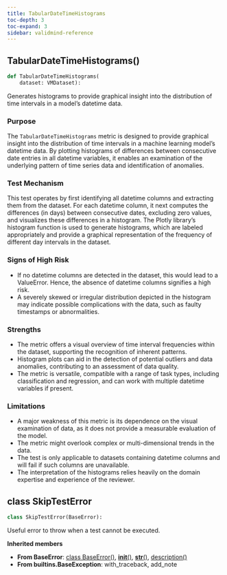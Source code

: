 ```yaml
---
title: TabularDateTimeHistograms
toc-depth: 3
toc-expand: 3
sidebar: validmind-reference
---
```


## TabularDateTimeHistograms[()]{.muted}

```python
def TabularDateTimeHistograms(
    dataset: VMDataset):
```

Generates histograms to provide graphical insight into the distribution of time intervals in a model's datetime data.

### Purpose

The `TabularDateTimeHistograms` metric is designed to provide graphical insight into the distribution of time intervals in a machine learning model's datetime data. By plotting histograms of differences between consecutive date entries in all datetime variables, it enables an examination of the underlying pattern of time series data and identification of anomalies.

### Test Mechanism

This test operates by first identifying all datetime columns and extracting them from the dataset. For each datetime column, it next computes the differences (in days) between consecutive dates, excluding zero values, and visualizes these differences in a histogram. The Plotly library's histogram function is used to generate histograms, which are labeled appropriately and provide a graphical representation of the frequency of different day intervals in the dataset.

### Signs of High Risk

- If no datetime columns are detected in the dataset, this would lead to a ValueError. Hence, the absence of datetime columns signifies a high risk.
- A severely skewed or irregular distribution depicted in the histogram may indicate possible complications with the data, such as faulty timestamps or abnormalities.

### Strengths

- The metric offers a visual overview of time interval frequencies within the dataset, supporting the recognition of inherent patterns.
- Histogram plots can aid in the detection of potential outliers and data anomalies, contributing to an assessment of data quality.
- The metric is versatile, compatible with a range of task types, including classification and regression, and can work with multiple datetime variables if present.

### Limitations

- A major weakness of this metric is its dependence on the visual examination of data, as it does not provide a measurable evaluation of the model.
- The metric might overlook complex or multi-dimensional trends in the data.
- The test is only applicable to datasets containing datetime columns and will fail if such columns are unavailable.
- The interpretation of the histograms relies heavily on the domain expertise and experience of the reviewer.

## [class]{.muted} SkipTestError

```python
class SkipTestError(BaseError):
```

Useful error to throw when a test cannot be executed.

**Inherited members**

- **From BaseError**: [class BaseError[()]{.muted}](#class-baseerror), [__init__[()]{.muted}](#__init__), [__str__[()]{.muted}](#__str__), [description[()]{.muted}](#description)
- **From builtins.BaseException**: with_traceback, add_note

